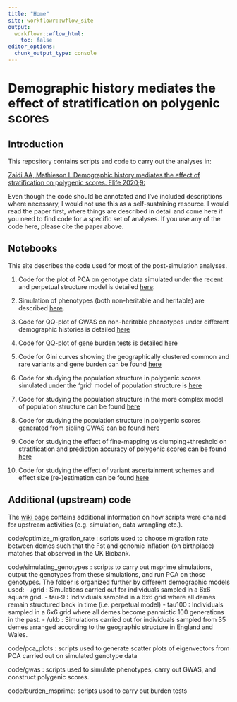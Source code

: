 ```yaml
---
title: "Home"
site: workflowr::wflow_site
output:
  workflowr::wflow_html:
    toc: false
editor_options:
  chunk_output_type: console
---
```


# Demographic history mediates the effect of stratification on polygenic scores

## Introduction

This repository contains scripts and code to carry out the analyses in:

[Zaidi AA, Mathieson I. Demographic history mediates the effect of stratification on polygenic scores. Elife 2020;9:](https://elifesciences.org/articles/61548)

Even though the code should be annotated and I've included descriptions where necessary, I would not use this as a self-sustaining resource. I would read the paper first, where things are described in detail and come here if you need to find code for a specific set of analyses. If you use any of the code here, please cite the paper above.

## Notebooks

This site describes the code used for most of the post-simulation analyses.

1. Code for the plot of PCA on genotype data simulated under the recent and perpetual structure model is detailed [here](plt_PCA.html):

2. Simulation of phenotypes (both non-heritable and heritable) are described [here](Simulating_heritable_phenotypes.html). 

3. Code for QQ-plot of GWAS on non-heritable phenotypes under different demographic histories is detailed [here](plt_gwas_results_t9.html)

4. Code for QQ-plot of gene burden tests is detailed [here](plt_burden_association.html)

5. Code for Gini curves showing the geographically clustered common and rare variants and gene burden can be found [here](plt_burden_clustering.html)

6. Code for studying the population structure in polygenic scores simulated under the 'grid' model of population structure is [here](plottingprs_distribution_gridt.html)

7. Code for studying the population structure in the more complex model of population structure can be found [here](plt_ukb_unrelated_prs.html)

8. Code for studying the population structure in polygenic scores generated from sibling GWAS can be found [here](biasvaccuracy_prsascertainment.html)

9. Code for studying the effect of fine-mapping vs clumping+threshold on stratification and prediction accuracy of polygenic scores can be found [here](prs_wt_finemapping.html)

10. Code for studying the effect of variant ascertainment schemes and effect size (re-)estimation can be found [here](biasvaccuracy_prsascertainment.html)

## Additional (upstream) code

The [wiki page](https://github.com/Arslan-Zaidi/popstructure/wiki) contains additional information on how scripts were chained for upstream activities (e.g. simulation, data wrangling etc.).

code/optimize_migration_rate : scripts used to choose migration rate between demes such that the Fst and genomic inflation (on birthplace) matches that observed in the UK Biobank.

code/simulating_genotypes : scripts to carry out msprime simulations, output the genotypes from these simulations, and run PCA on those genotypes. The folder is organized further by different demographic models used:
  - /grid : Simulations carried out for individuals sampled in a 6x6 square grid.
    - tau-9 : Individuals sampled in a 6x6 grid where all demes remain structured back in time (i.e. perpetual model)
    - tau100 : Individuals sampled in a 6x6 grid where all demes become panmictic 100 generations in the past.
  - /ukb : Simulations carried out for individuals sampled from 35 demes arranged according to the geographic structure in England and Wales.

code/pca_plots : scripts used to generate scatter plots of eigenvectors from PCA carried out on simulated genotype data

code/gwas : scripts used to simulate phenotypes, carry out GWAS, and construct polygenic scores.

code/burden_msprime: scripts used to carry out burden tests



